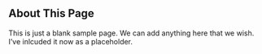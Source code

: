 <br>  


## **About This Page**  

This is just a blank sample page. We can add anything here that we wish. I've inlcuded it now as a placeholder.
